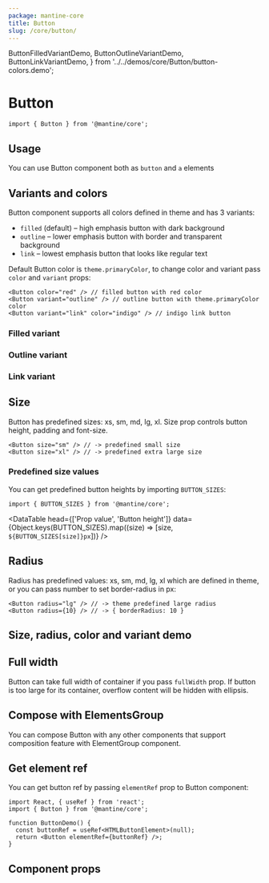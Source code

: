 ```yaml
---
package: mantine-core
title: Button
slug: /core/button/
---
```


  ButtonFilledVariantDemo,
  ButtonOutlineVariantDemo,
  ButtonLinkVariantDemo,
} from '../../demos/core/Button/button-colors.demo';

# Button

<PageHeader
  source="mantine-core/src/Button/Button.tsx"
  docs="core/Button.mdx"
  package="@mantine/core"
/>

```tsx
import { Button } from '@mantine/core';
```

<ButtonRootDemo />

## Usage

You can use Button component both as `button` and `a` elements

<ButtonComponentsDemo />

## Variants and colors

Button component supports all colors defined in <GatsbyLink to="/theming">theme</GatsbyLink> and has 3 variants:

- `filled` (default) – high emphasis button with dark background
- `outline` – lower emphasis button with border and transparent background
- `link` – lowest emphasis button that looks like regular text

Default Button color is `theme.primaryColor`, to change color and variant pass `color` and `variant` props:

```tsx
<Button color="red" /> // filled button with red color
<Button variant="outline" /> // outline button with theme.primaryColor color
<Button variant="link" color="indigo" /> // indigo link button
```

### Filled variant

<ButtonFilledVariantDemo />

### Outline variant

<ButtonOutlineVariantDemo />

### Link variant

<ButtonLinkVariantDemo />

## Size

Button has predefined sizes: xs, sm, md, lg, xl.
Size prop controls button height, padding and font-size.

```tsx
<Button size="sm" /> // -> predefined small size
<Button size="xl" /> // -> predefined extra large size
```

### Predefined size values

You can get predefined button heights by importing `BUTTON_SIZES`:

```tsx
import { BUTTON_SIZES } from '@mantine/core';
```

<DataTable
  head={['Prop value', 'Button height']}
  data={Object.keys(BUTTON_SIZES).map((size) => [size, `${BUTTON_SIZES[size]}px`])}
/>

## Radius

Radius has predefined values: xs, sm, md, lg, xl which are defined in <GatsbyLink to="/theming">theme</GatsbyLink>,
or you can pass number to set border-radius in px:

```tsx
<Button radius="lg" /> // -> theme predefined large radius
<Button radius={10} /> // -> { borderRadius: 10 }
```

## Size, radius, color and variant demo

<ButtonConfigurator />

## Full width

Button can take full width of container if you pass `fullWidth` prop.
If button is too large for its container, overflow content will be hidden with ellipsis.

<ButtonFullWidthDemo />

## Compose with ElementsGroup

You can compose Button with any other components that support composition feature with <GatsbyLink to="/core/elements-group">ElementGroup</GatsbyLink> component.

<ButtonGroupDemo />

## Get element ref

You can get button ref by passing `elementRef` prop to Button component:

```tsx
import React, { useRef } from 'react';
import { Button } from '@mantine/core';

function ButtonDemo() {
  const buttonRef = useRef<HTMLButtonElement>(null);
  return <Button elementRef={buttonRef} />;
}
```

## Component props

<PropsTable component="Button" />
